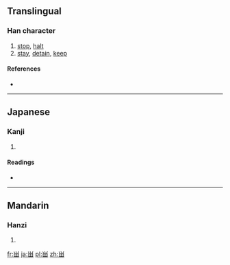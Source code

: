 {{also|畱|留}}
==Translingual==

===Han character===
{{Han char|rn=102|rad=田|as=03|sn=8|four=|canj=火田 (FW), X火田 (XFW)}}

# [[stop]], [[halt]]
# [[stay]], [[detain]], [[keep]]

====References====
* {{Han ref|kx=0760.031|dkj=21760|hdz=42531.011|uh=7544|ud=30020}}

----

==Japanese==

===Kanji===
{{ja-kanji|grade=|rs=田03}}

# {{defn|Japanese|sort=田03}}

====Readings====
* {{ja-readings|on=[[りゅう]] (ryū), [[る]] (ru)|kun=[[とめる]] (tomeru), [[とどまる]] (todomaru)|nanori=}}

----

==Mandarin==

===Hanzi===
{{cmn-hanzi|pin=[[liú]] ([[liu2]])|wg=liu<sup>2</sup>}}

# {{defn|Mandarin|sort=田03}}

[[fr:畄]]
[[ja:畄]]
[[pl:畄]]
[[zh:畄]]